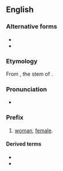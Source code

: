 {{also|gynæco-}}
==English==

===Alternative forms===
* {{l|en|gynæco-}}
* {{l|en|gyneco-}}

===Etymology===
From {{etyl|grc|en}} {{m|grc||γυναικ-}}, the stem of {{m|grc|γυνή||woman, female}}.

===Pronunciation===
* {{IPA|/ˌɡaɪnɪkə/|/ˌdʒaɪnɪkə/|lang=en}}

===Prefix===
{{en-prefix}}

# [[woman]], [[female]].

====Derived terms====
* {{l|en|gynaecomasty}}
* {{l|en|gynaecomorphous}}